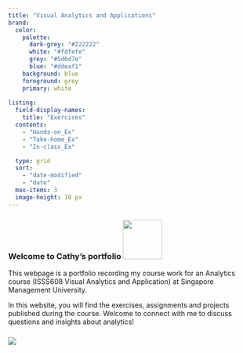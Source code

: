 ```yaml
---
title: "Visual Analytics and Applications"
brand:
  color:
    palette:
      dark-grey: "#222222"
      white: "#fdfefe"
      grey: "#5d6d7e" 
      blue: "#ddeaf1"
    background: blue
    foreground: grey
    primary: white
    
listing:
  field-display-names:
    title: "Exercises"
  contents:
    - "Hands-on_Ex"
    - "Take-home_Ex"
    - "In-class_Ex"

  type: grid
  sort: 
    - "date-modified"
    - "date"
  max-items: 3
  image-height: 10 px
---
```


### **Welcome to Cathy's portfolio** ![](images/dino-rex-2%20copy.png){width="80"}

This webpage is a portfolio recording my course work for an Analytics course (ISSS608 Visual Analytics and Application) at Singapore Management University.

In this website, you will find the exercises, assignments and projects published during the course. Welcome to connect with me to discuss questions and insights about analytics!

### ![](images/dino-banner-sepline.png)
